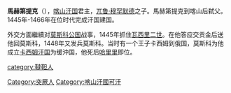 '''馬赫第提克'''（{{bd|?||1467年||}}），[[喀山汗国|喀山汗国]]君主，[[兀鲁·穆罕默德|兀鲁·穆罕默德]]之子。馬赫第提克到喀山后弑父。1445年-1466年在位时代完成汗国建国。

外交方面繼續对[[莫斯科公国|莫斯科公国]]战事，1445年抓住[[瓦西里二世|瓦西里二世]]。在他答应交贡金后送他回莫斯科，1448年又发兵莫斯科。当时有一个王子卡西姆到俄国，莫斯科为他成立[[卡西姆汗国|卡西姆汗国]]为缓沖国，他死后[[哈里里|哈里里]]即位。

{{S-start}}
{{s-bef|before=[[兀魯·穆罕默德|兀魯·穆罕默德]]}}
{{s-ttl|title=[[喀山汗國|喀山汗國]]君主|years=1445年–1466年}}
{{s-aft|after=[[哈里里_(喀山)|哈里里]]}}
{{s-end}}

{{Europe-bio-stub}}
{{DEFAULTSORT: Maxmud}}
[[Category:突厥人|Category:突厥人]]
[[category:韃靼人|category:韃靼人]]
[[Category:喀山汗國可汗|Category:喀山汗國可汗]]